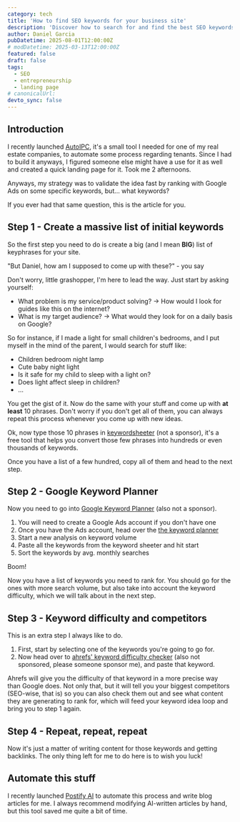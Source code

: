 ```yaml
---
category: tech
title: 'How to find SEO keywords for your business site'
description: 'Discover how to search for and find the best SEO keywords for your landing page'
author: Daniel Garcia
pubDatetime: 2025-08-01T12:00:00Z
# modDatetime: 2025-03-13T12:00:00Z
featured: false
draft: false
tags:
  - SEO
  - entrepreneurship
  - landing page
# canonicalUrl:
devto_sync: false
---
```



## Introduction

I recently launched [AutoIPC](https://autoipc.es), it's a small tool I needed for one of my real estate companies, to automate some process regarding tenants. Since I had to build it anyways, I figured someone else might have a use for it as well and created a quick landing page for it. Took me 2 afternoons.

Anyways, my strategy was to validate the idea fast by ranking with Google Ads on some specific keywords, but... what keywords?

If you ever had that same question, this is the article for you.

<WebsiteDesignCTA client:visible />

## Step 1 - Create a massive list of initial keywords

So the first step you need to do is create a big (and I mean **BIG**) list of keyphrases for your site.

"But Daniel, how am I supposed to come up with these?" - you say

Don't worry, little grashopper, I'm here to lead the way. Just start by asking yourself:

- What problem is my service/product solving? -> How would I look for guides like this on the internet?
- What is my target audience? -> What would they look for on a daily basis on Google?

So for instance, if I made a light for small children's bedrooms, and I put myself in the mind of the parent, I would search for stuff like:

- Children bedroom night lamp
- Cute baby night light
- Is it safe for my child to sleep with a light on?
- Does light affect sleep in children?
- ...

You get the gist of it. Now do the same with your stuff and come up with **at least** 10 phrases. Don't worry if you don't get all of them, you can always repeat this process whenever you come up with new ideas.

Ok, now type those 10 phrases in [keywordsheeter](https://keywordsheeter.com/) (not a sponsor), it's a free tool that helps you convert those few phrases into hundreds or even thousands of keywords.

Once you have a list of a few hundred, copy all of them and head to the next step.

## Step 2 - Google Keyword Planner

Now you need to go into [Google Keyword Planner](https://business.google.com/ad-tools/keyword-planner/) (also not a sponsor).

1. You will need to create a Google Ads account if you don't have one
2. Once you have the Ads account, head over the [the keyword planner](https://ads.google.com/aw/keywordplanner/home)
3. Start a new analysis on keyword volume
4. Paste all the keywords from the keyword sheeter and hit start
5. Sort the keywords by avg. monthly searches

Boom!

Now you have a list of keywords you need to rank for. You should go for the ones with more search volume, but also take into account the keyword difficulty, which we will talk about in the next step.

## Step 3 - Keyword difficulty and competitors

This is an extra step I always like to do.

1. First, start by selecting one of the keywords you're going to go for.
2. Now head over to [ahrefs' keyword difficulty checker](https://ahrefs.com/keyword-difficulty) (also not sponsored, please someone sponsor me), and paste that keyword.

Ahrefs will give you the difficulty of that keyword in a more precise way than Google does. Not only that, but it will tell you your biggest competitors (SEO-wise, that is) so you can also check them out and see what content they are generating to rank for, which will feed your keyword idea loop and bring you to step 1 again.

## Step 4 - Repeat, repeat, repeat

Now it's just a matter of writing content for those keywords and getting backlinks. The only thing left for me to do here is to wish you luck!

## Automate this stuff

I recently launched [Postify AI](https://postifyai.com) to automate this process and write blog articles for me. I always recommend modifying AI-written articles by hand, but this tool saved me quite a bit of time.
